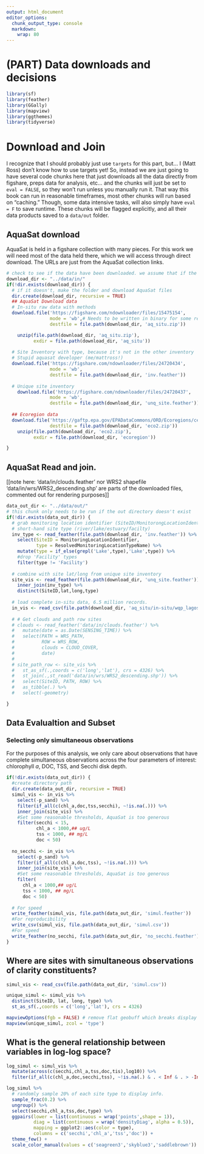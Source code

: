 ```yaml
---
output: html_document
editor_options: 
  chunk_output_type: console
  markdown:
    wrap: 80
---
```


# (PART) Data downloads and decisions {.unnumbered}

```r
library(sf)
library(feather)
library(GGally)
library(mapview)
library(ggthemes)
library(tidyverse)

```

# Download and Join

I recognize that I should probably just use `targets` for this part, but... I
(Matt Ross) don't know how to use targets yet! So, instead we are just going to
have several code chunks here that just downloads all the data directly from
figshare, preps data for analysis, etc... and the chunks will just be set to
`eval = FALSE`, so they won't run unless you manually run it. That way this book
can run in reasonable timeframes, most other chunks will run based on "caching."
Though, some data intensive tasks, will also simply have `eval = F` to save
runtime. These chunks will be flagged explicitly, and all their data products
saved to a `data/out` folder.

## AquaSat download

AquaSat is held in a figshare collection with many pieces. For this work we will
need most of the data held there, which we will access through direct download.
The URLs are just from the AquaSat collection links.

```r
# check to see if the data have been downloaded. we assume that if the directory exists, data have been downloaded.
download_dir <- "../data/in/"
if(!dir.exists(download_dir)) {
  # if it doesn't, make the folder and download AquaSat files
  dir.create(download_dir, recursive = TRUE)
  ## AquaSat Download data
  # In-situ raw data with methods
  download.file('https://figshare.com/ndownloader/files/15475154',
                mode = 'wb',# Needs to be written in binary for some reason 
                destfile = file.path(download_dir, 'aq_situ.zip'))

    unzip(file.path(download_dir, 'aq_situ.zip'),
          exdir = file.path(download_dir, 'aq_situ'))
  
  # Site Inventory with type, because it's not in the other inventory
  # Stupid aquasat developer (me/mattross!)
  download.file('https://figshare.com/ndownloader/files/24720434',
                mode = 'wb',
                destfile = file.path(download_dir, 'inv.feather'))
  
  # Unique site inventory 
    download.file('https://figshare.com/ndownloader/files/24720437',
                mode = 'wb',
                destfile = file.path(download_dir, 'unq_site.feather'))
  
  ## Ecoregion data
  download.file('https://gaftp.epa.gov/EPADataCommons/ORD/Ecoregions/cec_na/na_cec_eco_l2.zip', 
                destfile = file.path(download_dir, 'eco2.zip'))
    unzip(file.path(download_dir, 'eco2.zip'),
          exdir = file.path(download_dir, 'ecoregion'))

}

```

## AquaSat Read and join.

[[note here: 'data/in/clouds.feather' nor WRS2 shapefile
'data/in/wrs/WRS2_descending.shp' are parts of the downloaded files, commented
out for rendering purposes]]

```r
data_out_dir <- "../data/out/"
# this chunk only needs to be run if the out directory doesn't exist
if(!dir.exists(data_out_dir)) {
  # grab monitoring location identifier (SiteID/MonitorongLocationIdentifier) and
  # short-hand site type (river/lake/estuary/facilty)
  inv_type <- read_feather(file.path(download_dir, 'inv.feather')) %>%
    select(SiteID = MonitoringLocationIdentifier,
           type = ResolvedMonitoringLocationTypeName) %>%
    mutate(type = if_else(grepl('Lake',type),'Lake',type)) %>% 
    #drop 'Facility' types
    filter(type != 'Facility')
  
  # combine with site lat/long from unique site inventory
  site_vis <- read_feather(file.path(download_dir, 'unq_site.feather')) %>%
    inner_join(inv_type) %>%
    distinct(SiteID,lat,long,type)
  
  # load complete in-situ data, 6.5 million records. 
  in_vis <- read_csv(file.path(download_dir, 'aq_situ/in-situ/wqp_lagos_unity.csv')) 
  
  # # Get clouds and path row sites
  # clouds <- read_feather('data/in/clouds.feather') %>%
  #   mutate(date = as.Date(SENSING_TIME)) %>%
  #   select(PATH = WRS_PATH, 
  #          ROW = WRS_ROW,
  #          clouds = CLOUD_COVER,
  #          date)
  # 
  # site_path_row <- site_vis %>%
  #   st_as_sf(.,coords = c('long','lat'), crs = 4326) %>%
  #   st_join(.,st_read('data/in/wrs/WRS2_descending.shp')) %>%
  #   select(SiteID, PATH, ROW) %>%
  #   as_tibble(.) %>%
  #   select(-geometry)

}

```

## Data Evalualtion and Subset

### Selecting only simultaneous observations

For the purposes of this analysis, we only care about observations that have
complete simultaneous observations across the four parameters of interest:
chlorophyll *a*, DOC, TSS, and Secchi disk depth.

```r
if(!dir.exists(data_out_dir)) {
  #create directory path
  dir.create(data_out_dir, recursive = TRUE)
  simul_vis <- in_vis %>%
    select(-p_sand) %>%
    filter(if_all(c(chl_a,doc,tss,secchi), ~!is.na(.))) %>% 
    inner_join(site_vis) %>%
    #Set some reasonable thresholds, AquaSat is too generous
    filter(secchi < 15,
           chl_a < 1000,## ug/L
           tss < 1000, ## mg/L
           doc < 50)
  
  no_secchi <- in_vis %>%
    select(-p_sand) %>%
    filter(if_all(c(chl_a,doc,tss), ~!is.na(.))) %>% 
    inner_join(site_vis) %>%
    #Set some reasonable thresholds, AquaSat is too generous
    filter(
      chl_a < 1000,## ug/L
      tss < 1000, ## mg/L
      doc < 50)
  
  # For speed
  write_feather(simul_vis, file.path(data_out_dir, 'simul.feather'))
  #For reproducibility
  write_csv(simul_vis, file.path(data_out_dir, 'simul.csv'))
  #For speed
  write_feather(no_secchi, file.path(data_out_dir, 'no_secchi.feather'))
}

```

## Where are sites with simultaneous observations of clarity constituents?

```r

simul_vis <- read_csv(file.path(data_out_dir, 'simul.csv'))

unique_simul <- simul_vis %>%
  distinct(SiteID, lat, long, type) %>%
  st_as_sf(.,coords = c('long','lat'), crs = 4326)

mapviewOptions(fgb = FALSE) # remove flat geobuff which breaks display
mapview(unique_simul, zcol = 'type')

```

## What is the general relationship between variables in log-log space?

```r
log_simul <- simul_vis %>%
  mutate(across(c(secchi,chl_a,tss,doc,tis),log10)) %>%
  filter(if_all(c(chl_a,doc,secchi,tss), ~!is.na(.) & . < Inf & . > -Inf)) 

log_simul %>%
  # randomly sample 20% of each site type to display info.
  sample_frac(0.2) %>%
  ungroup() %>%
  select(secchi,chl_a,tss,doc,type) %>%
  ggpairs(lower = list(continuous = wrap('points',shape = 1)),
          diag = list(continuous = wrap('densityDiag', alpha = 0.5)),
          mapping = ggplot2::aes(color = type),
          columns = c('secchi','chl_a','tss','doc')) +
  theme_few() + 
  scale_color_manual(values = c('seagreen3','skyblue3','saddlebrown'))

```
